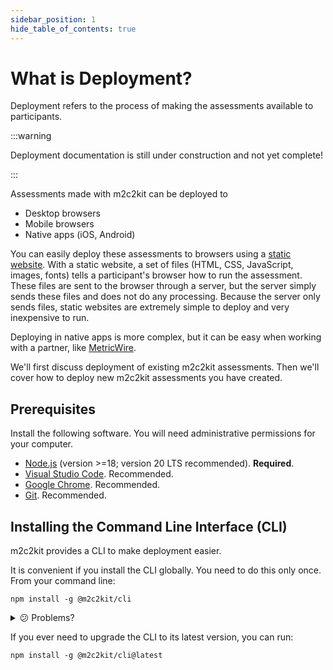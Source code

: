 ```yaml
---
sidebar_position: 1
hide_table_of_contents: true
---
```


# What is Deployment?

Deployment refers to the process of making the assessments available to participants.

:::warning

Deployment documentation is still under construction and not yet complete!

:::

Assessments made with m2c2kit can be deployed to 
- Desktop browsers
- Mobile browsers
- Native apps (iOS, Android)

You can easily deploy these assessments to browsers using a [static website](https://en.wikipedia.org/wiki/Static_web_page). With a static website, a set of files (HTML, CSS, JavaScript, images, fonts) tells a participant's browser how to run the assessment. These files are sent to the browser through a server, but the server simply sends these files and does not do any processing. Because the server only sends files, static websites are extremely simple to deploy and very inexpensive to run.


Deploying in native apps is more complex, but it can be easy when working with a partner, like [MetricWire](https://metricwire.com/).

We'll first discuss deployment of existing m2c2kit assessments. Then we'll cover how to deploy new m2c2kit assessments you have created.

## Prerequisites

Install the following software. You will need administrative permissions for your computer.

- [Node.js](https://nodejs.org/en/download) (version >=18; version 20 LTS recommended). **Required**.
- [Visual Studio Code](https://code.visualstudio.com/download). Recommended.
- [Google Chrome](https://www.google.com/chrome). Recommended.
- [Git](https://git-scm.com/downloads). Recommended.


## Installing the Command Line Interface (CLI)

m2c2kit provides a CLI to make deployment easier.

It is convenient if you install the CLI globally. You need to do this only once. From your command line:

```
npm install -g @m2c2kit/cli
```

<details style={{ backgroundColor: '#fdf6f6', border: '1px solid #f0b2b2' }}>
    <summary>😕 Problems?</summary>
    <p>If you saw a message similar to <code>Command 'npm' not found</code> or <code>'npm' is not recognized as an internal or external command, operable program or batch file.</code>, make sure you installed <a href="https://nodejs.org/en/download">Node.js</a>.</p>
</details>

If you ever need to upgrade the CLI to its latest version, you can run:

```
npm install -g @m2c2kit/cli@latest
```
